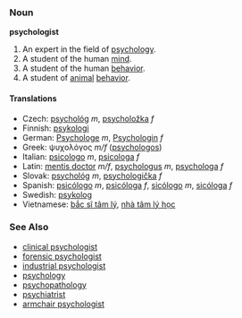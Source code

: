 === Noun ===
'''psychologist'''
# An expert in the field of [[psychology]].
# A student of the human [[mind]].
# A student of the human [[behavior]].
# A student of [[animal]] [[behavior]].
==== Translations ====
*Czech: [[psychológ]] ''m'', [[psycholožka]] ''f''
*Finnish: [[psykologi]]
*German: [[Psychologe]] ''m'', [[Psychologin]] ''f'' 
*Greek: ψυχολόγος ''m/f'' ([[psychologos]])
*Italian: [[psicologo]] ''m'', [[psicologa]] ''f''
*Latin: [[mentis doctor]] ''m/f'', [[psychologus]] ''m'', [[psychologa]] ''f''
*Slovak: [[psychológ]] ''m'', [[psychologička]] ''f''
*Spanish: [[psicólogo]] ''m'', [[psicóloga]] ''f'', [[sicólogo]] ''m'', [[sicóloga]] ''f''
*Swedish: [[psykolog]]
*Vietnamese: [[bắc sĩ tâm lý]], [[nhà tâm lý học]]

===See Also===
*[[clinical psychologist]]
*[[forensic psychologist]]
*[[industrial psychologist]]
*[[psychology]]
*[[psychopathology]]
*[[psychiatrist]]
*[[armchair psychologist]]